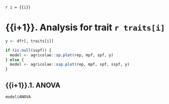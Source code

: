 `r i = {{i}}`

# {{i+1}}. Analysis for trait `r traits[i]`

```r
y <- dfr[, traits[i]]

if (is.null(sspf)) {
  model <- agricolae::sp.plot(rep, mpf, spf, y)
} else {
  model <- agricolae::ssp.plot(rep, mpf, spf, sspf, y)
}
```

## {{i+1}}.1. ANOVA

```r
model$ANOVA
```
